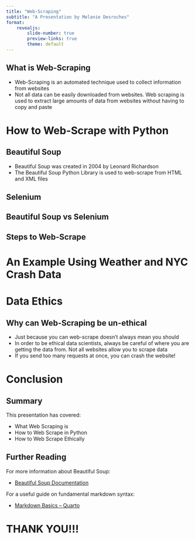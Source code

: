 ```yaml
---
title: "Web-Scraping"
subtitle: "A Presentation by Melanie Desroches"
format:
    revealjs:
        slide-number: true
        preview-links: true
        theme: default
---
```


## What is Web-Scraping

- Web-Scraping is an automated technique used to collect information from websites
- Not all data can be easily downloaded from websites. Web scraping is used to extract large amounts of data from websites
  without having to copy and paste

# How to Web-Scrape with Python

## Beautiful Soup

- Beautiful Soup was created in 2004 by Leonard Richardson
- The Beautiful Soup Python Library is used to web-scrape from HTML and XML files


## Selenium



## Beautiful Soup vs Selenium


## Steps to Web-Scrape


# An Example Using Weather and NYC Crash Data


# Data Ethics

## Why can Web-Scraping be un-ethical
- Just because you can web-scrape doesn’t always mean you should
- In order to be ethical data scientists, always be careful of where you are getting the data from. Not all websites allow you to scrape data
- If you send too many requests at once, you can crash the website!


# Conclusion

## Summary

This presentation has covered:

- What Web Scraping is
- How to Web Scrape in Python
- How to Web Scrape Ethically


## Further Reading

For more information about Beautiful Soup:

- [Beautiful Soup Documentation](https://beautiful-soup-4.readthedocs.io/en/latest/)

For a useful guide on fundamental markdown syntax:

- [Markdown Basics -- Quarto](https://quarto.org/docs/authoring/markdown-basics.html)

# THANK YOU!!!
